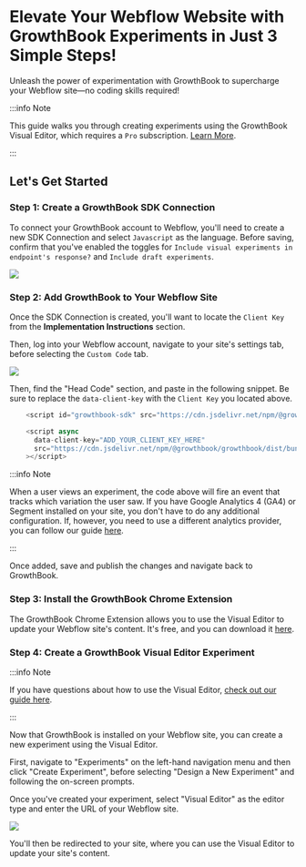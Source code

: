 # Elevate Your Webflow Website with GrowthBook Experiments in Just 3 Simple Steps!

Unleash the power of experimentation with GrowthBook to supercharge your Webflow site—no coding skills required!

:::info Note

This guide walks you through creating experiments using the GrowthBook Visual Editor, which requires a `Pro` subscription. [Learn More](https://www.growthbook.io/pricing).

:::

## Let's Get Started

### Step 1: Create a GrowthBook SDK Connection

To connect your GrowthBook account to Webflow, you'll need to create a new SDK Connection and select `Javascript` as the language. Before saving, confirm that you've enabled the toggles for `Include visual experiments in endpoint's response?` and `Include draft experiments`.

![](../../static/images/integrations/webflow/growthbook-webflow-sdk-connection.png)

### Step 2: Add GrowthBook to Your Webflow Site

Once the SDK Connection is created, you'll want to locate the `Client Key` from the <strong>Implementation Instructions</strong> section.

Then, log into your Webflow account, navigate to your site's settings tab, before selecting the `Custom Code` tab.

![](../../static/images/integrations/webflow/growthbook-webflow-edit-code.png)

Then, find the "Head Code" section, and paste in the following snippet. Be sure to replace the `data-client-key` with the `Client Key` you located above.

```js
    <script id="growthbook-sdk" src="https://cdn.jsdelivr.net/npm/@growthbook/growthbook/dist/bundles/index.min.js" defer></script>

    <script async
      data-client-key="ADD_YOUR_CLIENT_KEY_HERE"
      src="https://cdn.jsdelivr.net/npm/@growthbook/growthbook/dist/bundles/auto.min.js"
    ></script>
```

:::info Note

When a user views an experiment, the code above will fire an event that tracks which variation the user saw. If you have Google Analytics 4 (GA4) or Segment installed on your site, you don't have to do any additional configuration. If, however, you need to use a different analytics provider, you can follow our guide [here](https://docs.growthbook.io/app/visual#option-2-pre-built-script-tag-best-for-shopify-webflow).

:::

Once added, save and publish the changes and navigate back to GrowthBook.

### Step 3: Install the GrowthBook Chrome Extension

The GrowthBook Chrome Extension allows you to use the Visual Editor to update your Webflow site's content. It's free, and you can download it [here](https://chromewebstore.google.com/detail/growthbook-devtools/opemhndcehfgipokneipaafbglcecjia).

### Step 4: Create a GrowthBook Visual Editor Experiment

:::info Note

If you have questions about how to use the Visual Editor, [check out our guide here](https://docs.growthbook.io/app/visual).

:::

Now that GrowthBook is installed on your Webflow site, you can create a new experiment using the Visual Editor.

First, navigate to "Experiments" on the left-hand navigation menu and then click "Create Experiment", before selecting "Design a New Experiment" and following the on-screen prompts.

Once you've created your experiment, select "Visual Editor" as the editor type and enter the URL of your Webflow site.

![](../../static/images/integrations/webflow/growthbook-webflow-visual-editor.png)

You'll then be redirected to your site, where you can use the Visual Editor to update your site's content.
